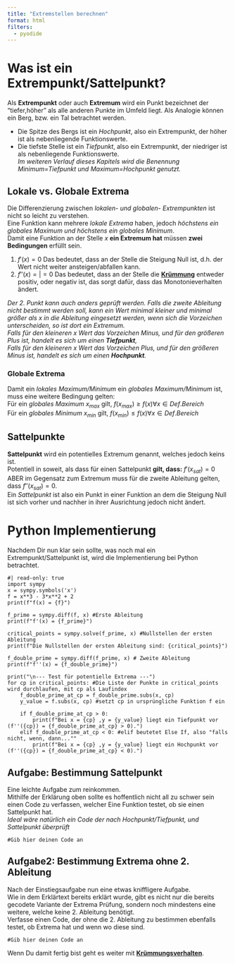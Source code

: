 ```yaml
---
title: "Extremstellen berechnen"
format: html
filters:
  - pyodide
---
```


# Was ist ein Extrempunkt/Sattelpunkt?

Als **Extrempunkt** oder auch **Extremum** wird ein Punkt bezeichnet der "tiefer,höher" als alle anderen Punkte im Umfeld liegt. Als Analogie können ein Berg, bzw. ein Tal betrachtet werden.  

* Die Spitze des Bergs ist ein *Hochpunkt*, also ein Extrempunkt, der höher ist als nebenliegende Funktionswerte.  
* Die tiefste Stelle ist ein *Tiefpunkt*, also ein Extrempunkt, der niedriger ist als nebenliegende Funktionswerte.  
_Im weiteren Verlauf dieses Kapitels wird die Benennung Minimum=Tiefpunkt und Maximum=Hochpunkt genutzt._

## Lokale vs. Globale Extrema
Die Differenzierung zwischen *lokalen- und globalen- Extrempunkten* ist nicht so leicht zu verstehen.  
Eine Funktion kann mehrere *lokale Extrema* haben, jedoch *höchstens ein globales Maximum und höchstens ein globales Minimum*.   
Damit eine Funktion an der Stelle $x$ **ein Extremum hat** müssen **zwei Bedingungen** erfüllt sein.

1.  $f'(x)=0$ Das bedeutet, dass an der Stelle die Steigung Null ist, d.h. der Wert nicht weiter ansteigen/abfallen kann.  
2.  $f''(x) =|= 0$ Das bedeutet, dass an der Stelle die **[Krümmung](kruemmungsverhalten.qmd)** entweder positiv, oder negativ ist, das sorgt dafür, dass das Monotonieverhalten ändert.  

_Der 2. Punkt kann auch anders geprüft werden. Falls die zweite Ableitung nicht bestimmt werden soll, kann ein Wert minimal kleiner und minimal größer als $x$ in die Ableitung eingesetzt werden, wenn sich die Vorzeichen unterscheiden, so ist dort ein Extremum.  
Falls für den kleineren $x$ Wert das Vorzeichen Minus, und für den größeren Plus ist, handelt es sich um einen **Tiefpunkt**,   
Falls für den kleineren $x$ Wert das Vorzeichen Plus, und für den größeren Minus ist, handelt es sich um einen **Hochpunkt**._  


### Globale Extrema 
Damit ein *lokales Maximum/Minimum* ein *globales Maximum/Minimum* ist, muss eine weitere Bedingung gelten:  
Für ein *globales Maximum* $x_{max}$ gilt, $f(x_{max}) \ge f(x) \forall x \in Def.Bereich$  
Für ein *globales Minimum* $x_{min}$ gilt, $f(x_{min}) \le f(x) \forall x \in Def.Bereich$  

## Sattelpunkte

**Sattelpunkt** wird ein potentielles Extremum genannt, welches jedoch keins ist.  
Potentiell in soweit, als dass für einen Sattelpunkt **gilt, dass:** $f'(x_{sat})=0$ ABER im Gegensatz zum Extremum muss für die zweite Ableitung gelten, dass $f''(x_{sat})=0$.  
Ein *Sattelpunkt* ist also ein Punkt in einer Funktion an dem die Steigung Null ist sich vorher und nachher in ihrer Ausrichtung jedoch nicht ändert.

# Python Implementierung

Nachdem Dir nun klar sein sollte, was noch mal ein Extrempunkt/Sattelpunkt ist, wird die Implementierung bei Python betrachtet.

```pyodide-python
#| read-only: true
import sympy
x = sympy.symbols('x')
f = x**3 - 3*x**2 + 2
print(f"f(x) = {f}")

f_prime = sympy.diff(f, x) #Erste Ableitung
print(f"f'(x) = {f_prime}")

critical_points = sympy.solve(f_prime, x) #Nullstellen der ersten Ableitung
print(f"Die Nullstellen der ersten Ableitung sind: {critical_points}")

f_double_prime = sympy.diff(f_prime, x) # Zweite Ableitung
print(f"f''(x) = {f_double_prime}")

print("\n--- Test für potentielle Extrema ---")
for cp in critical_points: #Die Liste der Punkte in critical_points wird durchlaufen, mit cp als Laufindex
    f_double_prime_at_cp = f_double_prime.subs(x, cp)
    y_value = f.subs(x, cp) #setzt cp in ursprüngliche Funktion f ein

    if f_double_prime_at_cp > 0:
        print(f"Bei x = {cp} ,y = {y_value} liegt ein Tiefpunkt vor (f''({cp}) = {f_double_prime_at_cp} > 0).")
    elif f_double_prime_at_cp < 0: #elif beutetet Else If, also "falls nicht, wenn, dann...""
        print(f"Bei x = {cp} ,y = {y_value} liegt ein Hochpunkt vor (f''({cp}) = {f_double_prime_at_cp} < 0).")
```

## Aufgabe: Bestimmung Sattelpunkt

Eine leichte Aufgabe zum reinkommen.  
Mithilfe der Erklärung oben sollte es hoffentlich nicht all zu schwer sein einen Code zu verfassen, welcher Eine Funktion testet, ob sie einen Sattelpunkt hat.  
_Ideal wäre natürlich ein Code der nach Hochpunkt/Tiefpunkt, und Sattelpunkt überprüft_  

```pyodide-python
#Gib hier deinen Code an
```

## Aufgabe2: Bestimmung Extrema ohne 2. Ableitung

Nach der Einstiegsaufgabe nun eine etwas kniffligere Aufgabe.  
Wie in dem Erklärtext bereits erklärt wurde, gibt es nicht nur die bereits gecodete Variante der Extrema Prüfung, sondern noch mindestens eine weitere, welche keine 2. Ableitung benötigt.  
Verfasse einen Code, der ohne die 2. Ableitung zu bestimmen ebenfalls testet, ob Extrema hat und wenn wo diese sind.  
```pyodide-python
#Gib hier deinen Code an
```

Wenn Du damit fertig bist geht es weiter mit **[Krümmungsverhalten](kruemmungsverhalten.qmd)**.
